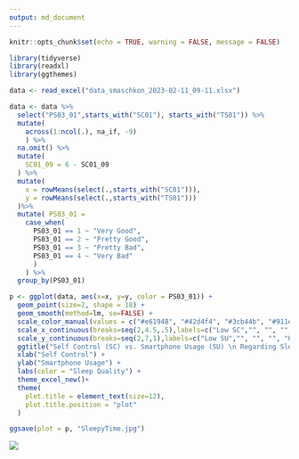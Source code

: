 ```yaml
---
output: md_document
---
```


```r

knitr::opts_chunk$set(echo = TRUE, warning = FALSE, message = FALSE)

library(tidyverse)
library(readxl)
library(ggthemes)
```

```r
data <- read_excel("data_smaschkon_2023-02-11_09-11.xlsx")

data <- data %>%
  select("PS03_01",starts_with("SC01"), starts_with("TS01")) %>%
  mutate(
    across(1:ncol(.), na_if, -9)
    ) %>%
  na.omit() %>%
  mutate(
    SC01_09 = 6 - SC01_09
  ) %>%
  mutate(
    x = rowMeans(select(.,starts_with("SC01"))),
    y = rowMeans(select(.,starts_with("TS01")))
  )%>%
  mutate( PS03_01 =
    case_when(
      PS03_01 == 1 ~ "Very Good",
      PS03_01 == 2 ~ "Pretty Good",
      PS03_01 == 3 ~ "Pretty Bad",
      PS03_01 == 4 ~ "Very Bad"
      )
    ) %>%
  group_by(PS03_01)
```

```r
p <- ggplot(data, aes(x=x, y=y, color = PS03_01)) +
  geom_point(size=2, shape = 18) +
  geom_smooth(method=lm, se=FALSE) +
  scale_color_manual(values = c("#e6194B", "#42d4f4", "#3cb44b", "#911eb4")) +
  scale_x_continuous(breaks=seq(2,4.5,.5),labels=c("Low SC","", "", "", "High SC", "")) +
  scale_y_continuous(breaks=seq(2,7,1),labels=c("Low SU","", "", "", "High SU", "")) +
  ggtitle("Self Control (SC) vs. Smartphone Usage (SU) \n Regarding Sleep Quality")+
  xlab("Self Control") +
  ylab("Smartphone Usage") +
  labs(color = "Sleep Quality") +
  theme_excel_new()+
  theme(
    plot.title = element_text(size=12),
    plot.title.position = "plot"
  )

ggsave(plot = p, "SleepyTime.jpg")
```

![](SleepyTime.jpg)




